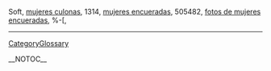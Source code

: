 Soft, <a href=" http://en.justin.tv/huzkolra/profile ">mujeres culonas</a>,  1314, <a href=" http://en.justin.tv/lybsqx/profile ">mujeres encueradas</a>,  505482, <a href=" http://en.justin.tv/ifzhxv/profile ">fotos de mujeres encueradas</a>,  %-[,
----
[[CategoryGlossary]]

__NOTOC__